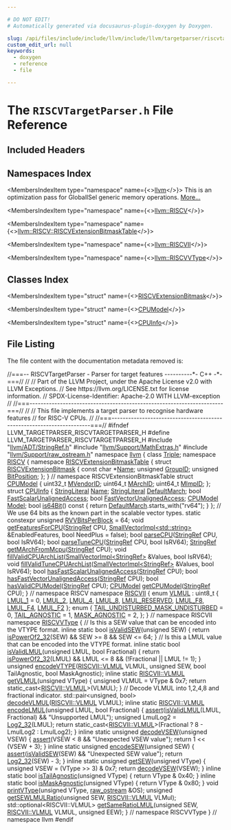 ```yaml
---

# DO NOT EDIT!
# Automatically generated via docusaurus-plugin-doxygen by Doxygen.

slug: /api/files/include/include/llvm/include/llvm/targetparser/riscvtargetparser-h
custom_edit_url: null
keywords:
  - doxygen
  - reference
  - file

---
```





# The `RISCVTargetParser.h` File Reference

<DoxygenPage pluginConfig={pluginConfig}>



## Included Headers

<IncludesList>
<IncludesListItem
  filePath="llvm/ADT/StringRef.h"
  permalink="/docs/api/files/include/include/llvm/include/llvm/adt/stringref-h"
  isLocal="true" />
<IncludesListItem
  filePath="llvm/Support/MathExtras.h"
  permalink="/docs/api/files/include/include/llvm/include/llvm/support/mathextras-h"
  isLocal="true" />
<IncludesListItem
  filePath="llvm/Support/raw_ostream.h"
  permalink="/docs/api/files/include/include/llvm/include/llvm/support/raw-ostream-h"
  isLocal="true" />
</IncludesList>

## Namespaces Index

<MembersIndex>

<MembersIndexItem
  type="namespace"
  name={<><a href="/docs/api/namespaces/llvm">llvm</a></>}>
This is an optimization pass for GlobalISel generic memory operations. <a href="/docs/api/namespaces/llvm/#details">More...</a>
</MembersIndexItem>

<MembersIndexItem
  type="namespace"
  name={<><a href="/docs/api/namespaces/llvm/riscv">llvm::RISCV</a></>}>
</MembersIndexItem>

<MembersIndexItem
  type="namespace"
  name={<><a href="/docs/api/namespaces/llvm/riscv/riscvextensionbitmasktable">llvm::RISCV::RISCVExtensionBitmaskTable</a></>}>
</MembersIndexItem>

<MembersIndexItem
  type="namespace"
  name={<><a href="/docs/api/namespaces/llvm/riscvii">llvm::RISCVII</a></>}>
</MembersIndexItem>

<MembersIndexItem
  type="namespace"
  name={<><a href="/docs/api/namespaces/llvm/riscvvtype">llvm::RISCVVType</a></>}>
</MembersIndexItem>

</MembersIndex>

## Classes Index

<MembersIndex>

<MembersIndexItem
  type="struct"
  name={<><a href="/docs/api/structs/llvm/riscv/riscvextensionbitmasktable/riscvextensionbitmask">RISCVExtensionBitmask</a></>}>
</MembersIndexItem>

<MembersIndexItem
  type="struct"
  name={<><a href="/docs/api/structs/llvm/riscv/cpumodel">CPUModel</a></>}>
</MembersIndexItem>

<MembersIndexItem
  type="struct"
  name={<><a href="/docs/api/structs/llvm/riscv/cpuinfo">CPUInfo</a></>}>
</MembersIndexItem>

</MembersIndex>


## File Listing

The file content with the documentation metadata removed is:

<ProgramListing>

<Link id="l00001" /><CodeLine lineNumber="1"><span class="doxyHighlightComment">//===-- RISCVTargetParser - Parser for target features ----------&#42;- C++ -&#42;-===//</span></CodeLine>
<Link id="l00002" /><CodeLine lineNumber="2"><span class="doxyHighlightComment">//</span></CodeLine>
<Link id="l00003" /><CodeLine lineNumber="3"><span class="doxyHighlightComment">// Part of the LLVM Project, under the Apache License v2.0 with LLVM Exceptions.</span></CodeLine>
<Link id="l00004" /><CodeLine lineNumber="4"><span class="doxyHighlightComment">// See https://llvm.org/LICENSE.txt for license information.</span></CodeLine>
<Link id="l00005" /><CodeLine lineNumber="5"><span class="doxyHighlightComment">// SPDX-License-Identifier: Apache-2.0 WITH LLVM-exception</span></CodeLine>
<Link id="l00006" /><CodeLine lineNumber="6"><span class="doxyHighlightComment">//</span></CodeLine>
<Link id="l00007" /><CodeLine lineNumber="7"><span class="doxyHighlightComment">//===----------------------------------------------------------------------===//</span></CodeLine>
<Link id="l00008" /><CodeLine lineNumber="8"><span class="doxyHighlightComment">//</span></CodeLine>
<Link id="l00009" /><CodeLine lineNumber="9"><span class="doxyHighlightComment">// This file implements a target parser to recognise hardware features</span></CodeLine>
<Link id="l00010" /><CodeLine lineNumber="10"><span class="doxyHighlightComment">// for RISC-V CPUs.</span></CodeLine>
<Link id="l00011" /><CodeLine lineNumber="11"><span class="doxyHighlightComment">//</span></CodeLine>
<Link id="l00012" /><CodeLine lineNumber="12"><span class="doxyHighlightComment">//===----------------------------------------------------------------------===//</span></CodeLine>
<Link id="l00013" /><CodeLine lineNumber="13"></CodeLine>
<Link id="l00014" /><CodeLine lineNumber="14"><span class="doxyHighlightPreprocessor">#ifndef LLVM&#95;TARGETPARSER&#95;RISCVTARGETPARSER&#95;H</span></CodeLine>
<Link id="l00015" /><CodeLine lineNumber="15"><span class="doxyHighlightPreprocessor">#define LLVM&#95;TARGETPARSER&#95;RISCVTARGETPARSER&#95;H</span></CodeLine>
<Link id="l00016" /><CodeLine lineNumber="16"></CodeLine>
<Link id="l00017" /><CodeLine lineNumber="17"><span class="doxyHighlightPreprocessor">#include &quot;<a href="/docs/api/files/include/include/llvm/include/llvm/adt/stringref-h">llvm/ADT/StringRef.h</a>&quot;</span></CodeLine>
<Link id="l00018" /><CodeLine lineNumber="18"><span class="doxyHighlightPreprocessor">#include &quot;<a href="/docs/api/files/include/include/llvm/include/llvm/support/mathextras-h">llvm/Support/MathExtras.h</a>&quot;</span></CodeLine>
<Link id="l00019" /><CodeLine lineNumber="19"><span class="doxyHighlightPreprocessor">#include &quot;<a href="/docs/api/files/include/include/llvm/include/llvm/support/raw-ostream-h">llvm/Support/raw&#95;ostream.h</a>&quot;</span></CodeLine>
<Link id="l00020" /><CodeLine lineNumber="20"></CodeLine>
<Link id="l00021" /><CodeLine lineNumber="21"><span class="doxyHighlightKeyword">namespace </span><span class="doxyHighlight"><a href="/docs/api/namespaces/llvm">llvm</a> &#123;</span></CodeLine>
<Link id="l00022" /><CodeLine lineNumber="22"></CodeLine>
<Link id="l00023" /><CodeLine lineNumber="23"><span class="doxyHighlightKeyword">class </span><span class="doxyHighlight"><a href="/docs/api/classes/llvm/triple">Triple</a>;</span></CodeLine>
<Link id="l00024" /><CodeLine lineNumber="24"></CodeLine>
<Link id="l00025" /><CodeLine lineNumber="25" lineLink="/docs/api/namespaces/llvm/riscv"><span class="doxyHighlightKeyword">namespace </span><span class="doxyHighlight"><a href="/docs/api/namespaces/llvm/riscv">RISCV</a> &#123;</span></CodeLine>
<Link id="l00026" /><CodeLine lineNumber="26"></CodeLine>
<Link id="l00027" /><CodeLine lineNumber="27" lineLink="/docs/api/namespaces/llvm/riscv/riscvextensionbitmasktable"><span class="doxyHighlightKeyword">namespace </span><span class="doxyHighlight"><a href="/docs/api/namespaces/llvm/riscv/riscvextensionbitmasktable">RISCVExtensionBitmaskTable</a> &#123;</span></CodeLine>
<Link id="l00028" /><CodeLine lineNumber="28" lineLink="/docs/api/structs/llvm/riscv/riscvextensionbitmasktable/riscvextensionbitmask"><span class="doxyHighlightKeyword">struct </span><span class="doxyHighlight"><a href="/docs/api/structs/llvm/riscv/riscvextensionbitmasktable/riscvextensionbitmask">RISCVExtensionBitmask</a> &#123;</span></CodeLine>
<Link id="l00029" /><CodeLine lineNumber="29" lineLink="/docs/api/structs/llvm/riscv/riscvextensionbitmasktable/riscvextensionbitmask/#afe8cbcbd8d60e73cb6245e373a198c6c"><span class="doxyHighlight">  </span><span class="doxyHighlightKeyword">const</span><span class="doxyHighlight"> </span><span class="doxyHighlightKeywordType">char</span><span class="doxyHighlight"> &#42;<a href="/docs/api/structs/llvm/riscv/riscvextensionbitmasktable/riscvextensionbitmask/#afe8cbcbd8d60e73cb6245e373a198c6c">Name</a>;</span></CodeLine>
<Link id="l00030" /><CodeLine lineNumber="30" lineLink="/docs/api/structs/llvm/riscv/riscvextensionbitmasktable/riscvextensionbitmask/#ab4d4c3d6be31cc611aa9dc76cc80dace"><span class="doxyHighlight">  </span><span class="doxyHighlightKeywordType">unsigned</span><span class="doxyHighlight"> <a href="/docs/api/structs/llvm/riscv/riscvextensionbitmasktable/riscvextensionbitmask/#ab4d4c3d6be31cc611aa9dc76cc80dace">GroupID</a>;</span></CodeLine>
<Link id="l00031" /><CodeLine lineNumber="31" lineLink="/docs/api/structs/llvm/riscv/riscvextensionbitmasktable/riscvextensionbitmask/#a2c08b6bedb2cdc06cda44fbdd8ce2b7f"><span class="doxyHighlight">  </span><span class="doxyHighlightKeywordType">unsigned</span><span class="doxyHighlight"> <a href="/docs/api/structs/llvm/riscv/riscvextensionbitmasktable/riscvextensionbitmask/#a2c08b6bedb2cdc06cda44fbdd8ce2b7f">BitPosition</a>;</span></CodeLine>
<Link id="l00032" /><CodeLine lineNumber="32"><span class="doxyHighlight">&#125;;</span></CodeLine>
<Link id="l00033" /><CodeLine lineNumber="33"><span class="doxyHighlight">&#125; </span><span class="doxyHighlightComment">// namespace RISCVExtensionBitmaskTable</span></CodeLine>
<Link id="l00034" /><CodeLine lineNumber="34"></CodeLine>
<Link id="l00035" /><CodeLine lineNumber="35" lineLink="/docs/api/structs/llvm/riscv/cpumodel"><span class="doxyHighlightKeyword">struct </span><span class="doxyHighlight"><a href="/docs/api/structs/llvm/riscv/cpumodel">CPUModel</a> &#123;</span></CodeLine>
<Link id="l00036" /><CodeLine lineNumber="36" lineLink="/docs/api/structs/llvm/riscv/cpumodel/#a0ca0613f8e9f2ca041f0bd20772e6c2c"><span class="doxyHighlight">  uint32&#95;t <a href="/docs/api/structs/llvm/riscv/cpumodel/#a0ca0613f8e9f2ca041f0bd20772e6c2c">MVendorID</a>;</span></CodeLine>
<Link id="l00037" /><CodeLine lineNumber="37" lineLink="/docs/api/structs/llvm/riscv/cpumodel/#ac0d5c7715bd558807fc2b4ddfc7bbc8a"><span class="doxyHighlight">  uint64&#95;t <a href="/docs/api/structs/llvm/riscv/cpumodel/#ac0d5c7715bd558807fc2b4ddfc7bbc8a">MArchID</a>;</span></CodeLine>
<Link id="l00038" /><CodeLine lineNumber="38" lineLink="/docs/api/structs/llvm/riscv/cpumodel/#ae54804288abbbd5ccdbcb485d6e567cd"><span class="doxyHighlight">  uint64&#95;t <a href="/docs/api/structs/llvm/riscv/cpumodel/#ae54804288abbbd5ccdbcb485d6e567cd">MImpID</a>;</span></CodeLine>
<Link id="l00039" /><CodeLine lineNumber="39"><span class="doxyHighlight">&#125;;</span></CodeLine>
<Link id="l00040" /><CodeLine lineNumber="40"></CodeLine>
<Link id="l00041" /><CodeLine lineNumber="41" lineLink="/docs/api/structs/llvm/riscv/cpuinfo"><span class="doxyHighlightKeyword">struct </span><span class="doxyHighlight"><a href="/docs/api/structs/llvm/riscv/cpuinfo">CPUInfo</a> &#123;</span></CodeLine>
<Link id="l00042" /><CodeLine lineNumber="42" lineLink="/docs/api/structs/llvm/riscv/cpuinfo/#a18540bdea3cc63ac2743bced8de62103"><span class="doxyHighlight">  <a href="/docs/api/classes/llvm/stringliteral">StringLiteral</a> <a href="/docs/api/structs/llvm/riscv/cpuinfo/#a18540bdea3cc63ac2743bced8de62103">Name</a>;</span></CodeLine>
<Link id="l00043" /><CodeLine lineNumber="43" lineLink="/docs/api/structs/llvm/riscv/cpuinfo/#a40a732247bd578d41d8be079e47396a9"><span class="doxyHighlight">  <a href="/docs/api/classes/llvm/stringliteral">StringLiteral</a> <a href="/docs/api/structs/llvm/riscv/cpuinfo/#a40a732247bd578d41d8be079e47396a9">DefaultMarch</a>;</span></CodeLine>
<Link id="l00044" /><CodeLine lineNumber="44" lineLink="/docs/api/structs/llvm/riscv/cpuinfo/#affd1428e7880cc2b0a618d04fa931c27"><span class="doxyHighlight">  </span><span class="doxyHighlightKeywordType">bool</span><span class="doxyHighlight"> <a href="/docs/api/structs/llvm/riscv/cpuinfo/#affd1428e7880cc2b0a618d04fa931c27">FastScalarUnalignedAccess</a>;</span></CodeLine>
<Link id="l00045" /><CodeLine lineNumber="45" lineLink="/docs/api/structs/llvm/riscv/cpuinfo/#adaf70726d41025b6e0dccbc4ed32c305"><span class="doxyHighlight">  </span><span class="doxyHighlightKeywordType">bool</span><span class="doxyHighlight"> <a href="/docs/api/structs/llvm/riscv/cpuinfo/#adaf70726d41025b6e0dccbc4ed32c305">FastVectorUnalignedAccess</a>;</span></CodeLine>
<Link id="l00046" /><CodeLine lineNumber="46" lineLink="/docs/api/structs/llvm/riscv/cpuinfo/#aea213f3fee814fe0510215650773207c"><span class="doxyHighlight">  <a href="/docs/api/structs/llvm/riscv/cpumodel">CPUModel</a> <a href="/docs/api/structs/llvm/riscv/cpuinfo/#aea213f3fee814fe0510215650773207c">Model</a>;</span></CodeLine>
<Link id="l00047" /><CodeLine lineNumber="47" lineLink="/docs/api/structs/llvm/riscv/cpuinfo/#ad089fb26704a9c23abc559e8cd4a1f2b"><span class="doxyHighlight">  </span><span class="doxyHighlightKeywordType">bool</span><span class="doxyHighlight"> <a href="/docs/api/structs/llvm/riscv/cpuinfo/#ad089fb26704a9c23abc559e8cd4a1f2b">is64Bit</a>()</span><span class="doxyHighlightKeyword"> const </span><span class="doxyHighlight">&#123; </span><span class="doxyHighlightKeywordFlow">return</span><span class="doxyHighlight"> <a href="/docs/api/structs/llvm/riscv/cpuinfo/#a40a732247bd578d41d8be079e47396a9">DefaultMarch</a>.starts&#95;with(</span><span class="doxyHighlightStringLiteral">&quot;rv64&quot;</span><span class="doxyHighlight">); &#125;</span></CodeLine>
<Link id="l00048" /><CodeLine lineNumber="48"><span class="doxyHighlight">&#125;;</span></CodeLine>
<Link id="l00049" /><CodeLine lineNumber="49"></CodeLine>
<Link id="l00050" /><CodeLine lineNumber="50"><span class="doxyHighlightComment">// We use 64 bits as the known part in the scalable vector types.</span></CodeLine>
<Link id="l00051" /><CodeLine lineNumber="51" lineLink="/docs/api/namespaces/llvm/riscv/#ad53ed145f88b1e1c966ff68df9029e7f"><span class="doxyHighlightKeyword">static</span><span class="doxyHighlight"> </span><span class="doxyHighlightKeyword">constexpr</span><span class="doxyHighlight"> </span><span class="doxyHighlightKeywordType">unsigned</span><span class="doxyHighlight"> <a href="/docs/api/namespaces/llvm/riscv/#ad53ed145f88b1e1c966ff68df9029e7f">RVVBitsPerBlock</a> = 64;</span></CodeLine>
<Link id="l00052" /><CodeLine lineNumber="52"></CodeLine>
<Link id="l00053" /><CodeLine lineNumber="53"><span class="doxyHighlightKeywordType">void</span><span class="doxyHighlight"> <a href="/docs/api/namespaces/llvm/riscv/#a1db36bbf675fb1aea08484ef62220faf">getFeaturesForCPU</a>(<a href="/docs/api/classes/llvm/stringref">StringRef</a> CPU,</span></CodeLine>
<Link id="l00054" /><CodeLine lineNumber="54"><span class="doxyHighlight">                       <a href="/docs/api/classes/llvm/smallvectorimpl">SmallVectorImpl&lt;std::string&gt;</a> &amp;EnabledFeatures,</span></CodeLine>
<Link id="l00055" /><CodeLine lineNumber="55"><span class="doxyHighlight">                       </span><span class="doxyHighlightKeywordType">bool</span><span class="doxyHighlight"> NeedPlus = </span><span class="doxyHighlightKeyword">false</span><span class="doxyHighlight">);</span></CodeLine>
<Link id="l00056" /><CodeLine lineNumber="56"><span class="doxyHighlightKeywordType">bool</span><span class="doxyHighlight"> <a href="/docs/api/namespaces/llvm/riscv/#ac2398432bd0044a48418ec288f08be08">parseCPU</a>(<a href="/docs/api/classes/llvm/stringref">StringRef</a> CPU, </span><span class="doxyHighlightKeywordType">bool</span><span class="doxyHighlight"> IsRV64);</span></CodeLine>
<Link id="l00057" /><CodeLine lineNumber="57"><span class="doxyHighlightKeywordType">bool</span><span class="doxyHighlight"> <a href="/docs/api/namespaces/llvm/riscv/#af23b1af03352d87263aad79e5700fe79">parseTuneCPU</a>(<a href="/docs/api/classes/llvm/stringref">StringRef</a> CPU, </span><span class="doxyHighlightKeywordType">bool</span><span class="doxyHighlight"> IsRV64);</span></CodeLine>
<Link id="l00058" /><CodeLine lineNumber="58"><span class="doxyHighlight"><a href="/docs/api/classes/llvm/stringref">StringRef</a> <a href="/docs/api/namespaces/llvm/riscv/#aa1a88282ee75c6ad620fe96960537028">getMArchFromMcpu</a>(<a href="/docs/api/classes/llvm/stringref">StringRef</a> CPU);</span></CodeLine>
<Link id="l00059" /><CodeLine lineNumber="59"><span class="doxyHighlightKeywordType">void</span><span class="doxyHighlight"> <a href="/docs/api/namespaces/llvm/riscv/#afd8d3d290c7ac7666992f0627e1dcd54">fillValidCPUArchList</a>(<a href="/docs/api/classes/llvm/smallvectorimpl">SmallVectorImpl&lt;StringRef&gt;</a> &amp;Values, </span><span class="doxyHighlightKeywordType">bool</span><span class="doxyHighlight"> IsRV64);</span></CodeLine>
<Link id="l00060" /><CodeLine lineNumber="60"><span class="doxyHighlightKeywordType">void</span><span class="doxyHighlight"> <a href="/docs/api/namespaces/llvm/riscv/#a20e7f16bbf306ee55f72ae32f116fc5f">fillValidTuneCPUArchList</a>(<a href="/docs/api/classes/llvm/smallvectorimpl">SmallVectorImpl&lt;StringRef&gt;</a> &amp;Values, </span><span class="doxyHighlightKeywordType">bool</span><span class="doxyHighlight"> IsRV64);</span></CodeLine>
<Link id="l00061" /><CodeLine lineNumber="61"><span class="doxyHighlightKeywordType">bool</span><span class="doxyHighlight"> <a href="/docs/api/namespaces/llvm/riscv/#ac36b8463f42c23ad23f192d2b010cd26">hasFastScalarUnalignedAccess</a>(<a href="/docs/api/classes/llvm/stringref">StringRef</a> CPU);</span></CodeLine>
<Link id="l00062" /><CodeLine lineNumber="62"><span class="doxyHighlightKeywordType">bool</span><span class="doxyHighlight"> <a href="/docs/api/namespaces/llvm/riscv/#a19983aded32f1173ffe828b87dce8dbb">hasFastVectorUnalignedAccess</a>(<a href="/docs/api/classes/llvm/stringref">StringRef</a> CPU);</span></CodeLine>
<Link id="l00063" /><CodeLine lineNumber="63"><span class="doxyHighlightKeywordType">bool</span><span class="doxyHighlight"> <a href="/docs/api/namespaces/llvm/riscv/#ad5de7432318ffeac377e8b5f97b5a9af">hasValidCPUModel</a>(<a href="/docs/api/classes/llvm/stringref">StringRef</a> CPU);</span></CodeLine>
<Link id="l00064" /><CodeLine lineNumber="64"><span class="doxyHighlight"><a href="/docs/api/structs/llvm/riscv/cpumodel">CPUModel</a> <a href="/docs/api/namespaces/llvm/riscv/#a52a42ddb53fcd9e2a32f0a72e537ce25">getCPUModel</a>(<a href="/docs/api/classes/llvm/stringref">StringRef</a> CPU);</span></CodeLine>
<Link id="l00065" /><CodeLine lineNumber="65"></CodeLine>
<Link id="l00066" /><CodeLine lineNumber="66"><span class="doxyHighlight">&#125; </span><span class="doxyHighlightComment">// namespace RISCV</span></CodeLine>
<Link id="l00067" /><CodeLine lineNumber="67"></CodeLine>
<Link id="l00068" /><CodeLine lineNumber="68" lineLink="/docs/api/namespaces/llvm/riscvii"><span class="doxyHighlightKeyword">namespace </span><span class="doxyHighlight"><a href="/docs/api/namespaces/llvm/riscvii">RISCVII</a> &#123;</span></CodeLine>
<Link id="l00069" /><CodeLine lineNumber="69" lineLink="/docs/api/namespaces/llvm/riscvii/#ab335a6694bd42d4d2f807ec281af1e1c"><span class="doxyHighlightKeyword">enum</span><span class="doxyHighlight"> <a href="/docs/api/namespaces/llvm/riscvii/#ab335a6694bd42d4d2f807ec281af1e1c">VLMUL</a> : uint8&#95;t &#123;</span></CodeLine>
<Link id="l00070" /><CodeLine lineNumber="70" lineLink="/docs/api/namespaces/llvm/riscvii/#ab335a6694bd42d4d2f807ec281af1e1ca1fc4732c22ad534f1cec77512aa4c451"><span class="doxyHighlight">  <a href="/docs/api/namespaces/llvm/riscvii/#ab335a6694bd42d4d2f807ec281af1e1ca1fc4732c22ad534f1cec77512aa4c451">LMUL&#95;1</a> = 0,</span></CodeLine>
<Link id="l00071" /><CodeLine lineNumber="71" lineLink="/docs/api/namespaces/llvm/riscvii/#ab335a6694bd42d4d2f807ec281af1e1cafc3cf026a9a458e993d77f9d723cffe7"><span class="doxyHighlight">  <a href="/docs/api/namespaces/llvm/riscvii/#ab335a6694bd42d4d2f807ec281af1e1cafc3cf026a9a458e993d77f9d723cffe7">LMUL&#95;2</a>,</span></CodeLine>
<Link id="l00072" /><CodeLine lineNumber="72" lineLink="/docs/api/namespaces/llvm/riscvii/#ab335a6694bd42d4d2f807ec281af1e1ca81b84a0b11f1c29695dbf7765f8ceaa7"><span class="doxyHighlight">  <a href="/docs/api/namespaces/llvm/riscvii/#ab335a6694bd42d4d2f807ec281af1e1ca81b84a0b11f1c29695dbf7765f8ceaa7">LMUL&#95;4</a>,</span></CodeLine>
<Link id="l00073" /><CodeLine lineNumber="73" lineLink="/docs/api/namespaces/llvm/riscvii/#ab335a6694bd42d4d2f807ec281af1e1cae7fe853f54d8e8aaf63568ed61da11e0"><span class="doxyHighlight">  <a href="/docs/api/namespaces/llvm/riscvii/#ab335a6694bd42d4d2f807ec281af1e1cae7fe853f54d8e8aaf63568ed61da11e0">LMUL&#95;8</a>,</span></CodeLine>
<Link id="l00074" /><CodeLine lineNumber="74" lineLink="/docs/api/namespaces/llvm/riscvii/#ab335a6694bd42d4d2f807ec281af1e1ca2d6714f02f06560c3f5671e12e90d0bb"><span class="doxyHighlight">  <a href="/docs/api/namespaces/llvm/riscvii/#ab335a6694bd42d4d2f807ec281af1e1ca2d6714f02f06560c3f5671e12e90d0bb">LMUL&#95;RESERVED</a>,</span></CodeLine>
<Link id="l00075" /><CodeLine lineNumber="75" lineLink="/docs/api/namespaces/llvm/riscvii/#ab335a6694bd42d4d2f807ec281af1e1ca61d90764106d2ac6346f4bc1ae1bd3fd"><span class="doxyHighlight">  <a href="/docs/api/namespaces/llvm/riscvii/#ab335a6694bd42d4d2f807ec281af1e1ca61d90764106d2ac6346f4bc1ae1bd3fd">LMUL&#95;F8</a>,</span></CodeLine>
<Link id="l00076" /><CodeLine lineNumber="76" lineLink="/docs/api/namespaces/llvm/riscvii/#ab335a6694bd42d4d2f807ec281af1e1caea5ed9248acd465f986c64e15db529e5"><span class="doxyHighlight">  <a href="/docs/api/namespaces/llvm/riscvii/#ab335a6694bd42d4d2f807ec281af1e1caea5ed9248acd465f986c64e15db529e5">LMUL&#95;F4</a>,</span></CodeLine>
<Link id="l00077" /><CodeLine lineNumber="77" lineLink="/docs/api/namespaces/llvm/riscvii/#ab335a6694bd42d4d2f807ec281af1e1caf5395daef0a34ae8d78919a587eee448"><span class="doxyHighlight">  <a href="/docs/api/namespaces/llvm/riscvii/#ab335a6694bd42d4d2f807ec281af1e1caf5395daef0a34ae8d78919a587eee448">LMUL&#95;F2</a></span></CodeLine>
<Link id="l00078" /><CodeLine lineNumber="78"><span class="doxyHighlight">&#125;;</span></CodeLine>
<Link id="l00079" /><CodeLine lineNumber="79"></CodeLine>
<Link id="l00080" /><CodeLine lineNumber="80"><span class="doxyHighlightKeyword">enum</span><span class="doxyHighlight"> &#123;</span></CodeLine>
<Link id="l00081" /><CodeLine lineNumber="81" lineLink="/docs/api/namespaces/llvm/riscvii/#a0223dd30dc4a3c2eabb5bd5ce315e065a5a0c4ebefcded6cec1dc493b5fcaf91c"><span class="doxyHighlight">  <a href="/docs/api/namespaces/llvm/riscvii/#a0223dd30dc4a3c2eabb5bd5ce315e065a5a0c4ebefcded6cec1dc493b5fcaf91c">TAIL&#95;UNDISTURBED&#95;MASK&#95;UNDISTURBED</a> = 0,</span></CodeLine>
<Link id="l00082" /><CodeLine lineNumber="82" lineLink="/docs/api/namespaces/llvm/riscvii/#a0223dd30dc4a3c2eabb5bd5ce315e065abdc0a80d5e4b58676f861ffaa296bd1b"><span class="doxyHighlight">  <a href="/docs/api/namespaces/llvm/riscvii/#a0223dd30dc4a3c2eabb5bd5ce315e065abdc0a80d5e4b58676f861ffaa296bd1b">TAIL&#95;AGNOSTIC</a> = 1,</span></CodeLine>
<Link id="l00083" /><CodeLine lineNumber="83" lineLink="/docs/api/namespaces/llvm/riscvii/#a0223dd30dc4a3c2eabb5bd5ce315e065a1d96428e9ed63333f145e92079ab267d"><span class="doxyHighlight">  <a href="/docs/api/namespaces/llvm/riscvii/#a0223dd30dc4a3c2eabb5bd5ce315e065a1d96428e9ed63333f145e92079ab267d">MASK&#95;AGNOSTIC</a> = 2,</span></CodeLine>
<Link id="l00084" /><CodeLine lineNumber="84"><span class="doxyHighlight">&#125;;</span></CodeLine>
<Link id="l00085" /><CodeLine lineNumber="85"><span class="doxyHighlight">&#125; </span><span class="doxyHighlightComment">// namespace RISCVII</span></CodeLine>
<Link id="l00086" /><CodeLine lineNumber="86"></CodeLine>
<Link id="l00087" /><CodeLine lineNumber="87" lineLink="/docs/api/namespaces/llvm/riscvvtype"><span class="doxyHighlightKeyword">namespace </span><span class="doxyHighlight"><a href="/docs/api/namespaces/llvm/riscvvtype">RISCVVType</a> &#123;</span></CodeLine>
<Link id="l00088" /><CodeLine lineNumber="88"><span class="doxyHighlightComment">// Is this a SEW value that can be encoded into the VTYPE format.</span></CodeLine>
<Link id="l00089" /><CodeLine lineNumber="89" lineLink="/docs/api/namespaces/llvm/riscvvtype/#aa18a6c74ee58139536f65e458f1c4586"><span class="doxyHighlightKeyword">inline</span><span class="doxyHighlight"> </span><span class="doxyHighlightKeyword">static</span><span class="doxyHighlight"> </span><span class="doxyHighlightKeywordType">bool</span><span class="doxyHighlight"> <a href="/docs/api/namespaces/llvm/riscvvtype/#aa18a6c74ee58139536f65e458f1c4586">isValidSEW</a>(</span><span class="doxyHighlightKeywordType">unsigned</span><span class="doxyHighlight"> SEW) &#123;</span></CodeLine>
<Link id="l00090" /><CodeLine lineNumber="90"><span class="doxyHighlight">  </span><span class="doxyHighlightKeywordFlow">return</span><span class="doxyHighlight"> <a href="/docs/api/namespaces/llvm/#a6dec2b5d3e04b47adf4d918d678e81c9">isPowerOf2&#95;32</a>(SEW) &amp;&amp; SEW &gt;= 8 &amp;&amp; SEW &lt;= 64;</span></CodeLine>
<Link id="l00091" /><CodeLine lineNumber="91"><span class="doxyHighlight">&#125;</span></CodeLine>
<Link id="l00092" /><CodeLine lineNumber="92"></CodeLine>
<Link id="l00093" /><CodeLine lineNumber="93"><span class="doxyHighlightComment">// Is this a LMUL value that can be encoded into the VTYPE format.</span></CodeLine>
<Link id="l00094" /><CodeLine lineNumber="94" lineLink="/docs/api/namespaces/llvm/riscvvtype/#a657b16aac49c151c563e6f5785811803"><span class="doxyHighlightKeyword">inline</span><span class="doxyHighlight"> </span><span class="doxyHighlightKeyword">static</span><span class="doxyHighlight"> </span><span class="doxyHighlightKeywordType">bool</span><span class="doxyHighlight"> <a href="/docs/api/namespaces/llvm/riscvvtype/#a657b16aac49c151c563e6f5785811803">isValidLMUL</a>(</span><span class="doxyHighlightKeywordType">unsigned</span><span class="doxyHighlight"> LMUL, </span><span class="doxyHighlightKeywordType">bool</span><span class="doxyHighlight"> Fractional) &#123;</span></CodeLine>
<Link id="l00095" /><CodeLine lineNumber="95"><span class="doxyHighlight">  </span><span class="doxyHighlightKeywordFlow">return</span><span class="doxyHighlight"> <a href="/docs/api/namespaces/llvm/#a6dec2b5d3e04b47adf4d918d678e81c9">isPowerOf2&#95;32</a>(LMUL) &amp;&amp; LMUL &lt;= 8 &amp;&amp; (!Fractional || LMUL != 1);</span></CodeLine>
<Link id="l00096" /><CodeLine lineNumber="96"><span class="doxyHighlight">&#125;</span></CodeLine>
<Link id="l00097" /><CodeLine lineNumber="97"></CodeLine>
<Link id="l00098" /><CodeLine lineNumber="98"><span class="doxyHighlightKeywordType">unsigned</span><span class="doxyHighlight"> <a href="/docs/api/namespaces/llvm/riscvvtype/#ad3636219b4d0045029530c6a16c160dc">encodeVTYPE</a>(<a href="/docs/api/namespaces/llvm/riscvii/#ab335a6694bd42d4d2f807ec281af1e1c">RISCVII::VLMUL</a> VLMUL, </span><span class="doxyHighlightKeywordType">unsigned</span><span class="doxyHighlight"> SEW, </span><span class="doxyHighlightKeywordType">bool</span><span class="doxyHighlight"> TailAgnostic,</span></CodeLine>
<Link id="l00099" /><CodeLine lineNumber="99"><span class="doxyHighlight">                     </span><span class="doxyHighlightKeywordType">bool</span><span class="doxyHighlight"> MaskAgnostic);</span></CodeLine>
<Link id="l00100" /><CodeLine lineNumber="100"></CodeLine>
<Link id="l00101" /><CodeLine lineNumber="101" lineLink="/docs/api/namespaces/llvm/riscvvtype/#a12465125c9315bf864c53298cccde08a"><span class="doxyHighlightKeyword">inline</span><span class="doxyHighlight"> </span><span class="doxyHighlightKeyword">static</span><span class="doxyHighlight"> <a href="/docs/api/namespaces/llvm/riscvii/#ab335a6694bd42d4d2f807ec281af1e1c">RISCVII::VLMUL</a> <a href="/docs/api/namespaces/llvm/riscvvtype/#a12465125c9315bf864c53298cccde08a">getVLMUL</a>(</span><span class="doxyHighlightKeywordType">unsigned</span><span class="doxyHighlight"> VType) &#123;</span></CodeLine>
<Link id="l00102" /><CodeLine lineNumber="102"><span class="doxyHighlight">  </span><span class="doxyHighlightKeywordType">unsigned</span><span class="doxyHighlight"> VLMUL = VType &amp; 0x7;</span></CodeLine>
<Link id="l00103" /><CodeLine lineNumber="103"><span class="doxyHighlight">  </span><span class="doxyHighlightKeywordFlow">return</span><span class="doxyHighlight"> </span><span class="doxyHighlightKeyword">static&#95;cast&lt;</span><span class="doxyHighlight"><a href="/docs/api/namespaces/llvm/riscvii/#ab335a6694bd42d4d2f807ec281af1e1c">RISCVII::VLMUL</a></span><span class="doxyHighlightKeyword">&gt;</span><span class="doxyHighlight">(VLMUL);</span></CodeLine>
<Link id="l00104" /><CodeLine lineNumber="104"><span class="doxyHighlight">&#125;</span></CodeLine>
<Link id="l00105" /><CodeLine lineNumber="105"></CodeLine>
<Link id="l00106" /><CodeLine lineNumber="106"><span class="doxyHighlightComment">// Decode VLMUL into 1,2,4,8 and fractional indicator.</span></CodeLine>
<Link id="l00107" /><CodeLine lineNumber="107"><span class="doxyHighlight">std::pair&lt;unsigned, bool&gt; <a href="/docs/api/namespaces/llvm/riscvvtype/#a5144889af710ec49f5eeff7be79e671d">decodeVLMUL</a>(<a href="/docs/api/namespaces/llvm/riscvii/#ab335a6694bd42d4d2f807ec281af1e1c">RISCVII::VLMUL</a> VLMUL);</span></CodeLine>
<Link id="l00108" /><CodeLine lineNumber="108"></CodeLine>
<Link id="l00109" /><CodeLine lineNumber="109" lineLink="/docs/api/namespaces/llvm/riscvvtype/#a7b192af1b1d40bfec9bec062af85ed5b"><span class="doxyHighlightKeyword">inline</span><span class="doxyHighlight"> </span><span class="doxyHighlightKeyword">static</span><span class="doxyHighlight"> <a href="/docs/api/namespaces/llvm/riscvii/#ab335a6694bd42d4d2f807ec281af1e1c">RISCVII::VLMUL</a> <a href="/docs/api/namespaces/llvm/riscvvtype/#a7b192af1b1d40bfec9bec062af85ed5b">encodeLMUL</a>(</span><span class="doxyHighlightKeywordType">unsigned</span><span class="doxyHighlight"> LMUL, </span><span class="doxyHighlightKeywordType">bool</span><span class="doxyHighlight"> Fractional) &#123;</span></CodeLine>
<Link id="l00110" /><CodeLine lineNumber="110"><span class="doxyHighlight">  <a href="/docs/api/files/lib/lib/target/lib/target/amdgpu/silowercontrolflow-cpp/#a4868c5d81c5ccc98c47aeab6244346a0">assert</a>(<a href="/docs/api/namespaces/llvm/riscvvtype/#a657b16aac49c151c563e6f5785811803">isValidLMUL</a>(LMUL, Fractional) &amp;&amp; </span><span class="doxyHighlightStringLiteral">&quot;Unsupported LMUL&quot;</span><span class="doxyHighlight">);</span></CodeLine>
<Link id="l00111" /><CodeLine lineNumber="111"><span class="doxyHighlight">  </span><span class="doxyHighlightKeywordType">unsigned</span><span class="doxyHighlight"> LmulLog2 = <a href="/docs/api/namespaces/llvm/#a646986783f35e0fef8988f0f28d2589f">Log2&#95;32</a>(LMUL);</span></CodeLine>
<Link id="l00112" /><CodeLine lineNumber="112"><span class="doxyHighlight">  </span><span class="doxyHighlightKeywordFlow">return</span><span class="doxyHighlight"> </span><span class="doxyHighlightKeyword">static&#95;cast&lt;</span><span class="doxyHighlight"><a href="/docs/api/namespaces/llvm/riscvii/#ab335a6694bd42d4d2f807ec281af1e1c">RISCVII::VLMUL</a></span><span class="doxyHighlightKeyword">&gt;</span><span class="doxyHighlight">(Fractional ? 8 - LmulLog2 : LmulLog2);</span></CodeLine>
<Link id="l00113" /><CodeLine lineNumber="113"><span class="doxyHighlight">&#125;</span></CodeLine>
<Link id="l00114" /><CodeLine lineNumber="114"></CodeLine>
<Link id="l00115" /><CodeLine lineNumber="115" lineLink="/docs/api/namespaces/llvm/riscvvtype/#a291f15cffaa5063b9056d0160413bc82"><span class="doxyHighlightKeyword">inline</span><span class="doxyHighlight"> </span><span class="doxyHighlightKeyword">static</span><span class="doxyHighlight"> </span><span class="doxyHighlightKeywordType">unsigned</span><span class="doxyHighlight"> <a href="/docs/api/namespaces/llvm/riscvvtype/#a291f15cffaa5063b9056d0160413bc82">decodeVSEW</a>(</span><span class="doxyHighlightKeywordType">unsigned</span><span class="doxyHighlight"> VSEW) &#123;</span></CodeLine>
<Link id="l00116" /><CodeLine lineNumber="116"><span class="doxyHighlight">  <a href="/docs/api/files/lib/lib/target/lib/target/amdgpu/silowercontrolflow-cpp/#a4868c5d81c5ccc98c47aeab6244346a0">assert</a>(VSEW &lt; 8 &amp;&amp; </span><span class="doxyHighlightStringLiteral">&quot;Unexpected VSEW value&quot;</span><span class="doxyHighlight">);</span></CodeLine>
<Link id="l00117" /><CodeLine lineNumber="117"><span class="doxyHighlight">  </span><span class="doxyHighlightKeywordFlow">return</span><span class="doxyHighlight"> 1 &lt;&lt; (VSEW + 3);</span></CodeLine>
<Link id="l00118" /><CodeLine lineNumber="118"><span class="doxyHighlight">&#125;</span></CodeLine>
<Link id="l00119" /><CodeLine lineNumber="119"></CodeLine>
<Link id="l00120" /><CodeLine lineNumber="120" lineLink="/docs/api/namespaces/llvm/riscvvtype/#a9335bf4c28fd800cc0225a1aad37ba6b"><span class="doxyHighlightKeyword">inline</span><span class="doxyHighlight"> </span><span class="doxyHighlightKeyword">static</span><span class="doxyHighlight"> </span><span class="doxyHighlightKeywordType">unsigned</span><span class="doxyHighlight"> <a href="/docs/api/namespaces/llvm/riscvvtype/#a9335bf4c28fd800cc0225a1aad37ba6b">encodeSEW</a>(</span><span class="doxyHighlightKeywordType">unsigned</span><span class="doxyHighlight"> SEW) &#123;</span></CodeLine>
<Link id="l00121" /><CodeLine lineNumber="121"><span class="doxyHighlight">  <a href="/docs/api/files/lib/lib/target/lib/target/amdgpu/silowercontrolflow-cpp/#a4868c5d81c5ccc98c47aeab6244346a0">assert</a>(<a href="/docs/api/namespaces/llvm/riscvvtype/#aa18a6c74ee58139536f65e458f1c4586">isValidSEW</a>(SEW) &amp;&amp; </span><span class="doxyHighlightStringLiteral">&quot;Unexpected SEW value&quot;</span><span class="doxyHighlight">);</span></CodeLine>
<Link id="l00122" /><CodeLine lineNumber="122"><span class="doxyHighlight">  </span><span class="doxyHighlightKeywordFlow">return</span><span class="doxyHighlight"> <a href="/docs/api/namespaces/llvm/#a646986783f35e0fef8988f0f28d2589f">Log2&#95;32</a>(SEW) - 3;</span></CodeLine>
<Link id="l00123" /><CodeLine lineNumber="123"><span class="doxyHighlight">&#125;</span></CodeLine>
<Link id="l00124" /><CodeLine lineNumber="124"></CodeLine>
<Link id="l00125" /><CodeLine lineNumber="125" lineLink="/docs/api/namespaces/llvm/riscvvtype/#af5af8d664535a4bfbb71f0243ed9ae3a"><span class="doxyHighlightKeyword">inline</span><span class="doxyHighlight"> </span><span class="doxyHighlightKeyword">static</span><span class="doxyHighlight"> </span><span class="doxyHighlightKeywordType">unsigned</span><span class="doxyHighlight"> <a href="/docs/api/namespaces/llvm/riscvvtype/#af5af8d664535a4bfbb71f0243ed9ae3a">getSEW</a>(</span><span class="doxyHighlightKeywordType">unsigned</span><span class="doxyHighlight"> VType) &#123;</span></CodeLine>
<Link id="l00126" /><CodeLine lineNumber="126"><span class="doxyHighlight">  </span><span class="doxyHighlightKeywordType">unsigned</span><span class="doxyHighlight"> VSEW = (VType &gt;&gt; 3) &amp; 0x7;</span></CodeLine>
<Link id="l00127" /><CodeLine lineNumber="127"><span class="doxyHighlight">  </span><span class="doxyHighlightKeywordFlow">return</span><span class="doxyHighlight"> <a href="/docs/api/namespaces/llvm/riscvvtype/#a291f15cffaa5063b9056d0160413bc82">decodeVSEW</a>(VSEW);</span></CodeLine>
<Link id="l00128" /><CodeLine lineNumber="128"><span class="doxyHighlight">&#125;</span></CodeLine>
<Link id="l00129" /><CodeLine lineNumber="129"></CodeLine>
<Link id="l00130" /><CodeLine lineNumber="130" lineLink="/docs/api/namespaces/llvm/riscvvtype/#a08cfea4b8c9e0a6118dc031cafeb0773"><span class="doxyHighlightKeyword">inline</span><span class="doxyHighlight"> </span><span class="doxyHighlightKeyword">static</span><span class="doxyHighlight"> </span><span class="doxyHighlightKeywordType">bool</span><span class="doxyHighlight"> <a href="/docs/api/namespaces/llvm/riscvvtype/#a08cfea4b8c9e0a6118dc031cafeb0773">isTailAgnostic</a>(</span><span class="doxyHighlightKeywordType">unsigned</span><span class="doxyHighlight"> VType) &#123; </span><span class="doxyHighlightKeywordFlow">return</span><span class="doxyHighlight"> VType &amp; 0x40; &#125;</span></CodeLine>
<Link id="l00131" /><CodeLine lineNumber="131"></CodeLine>
<Link id="l00132" /><CodeLine lineNumber="132" lineLink="/docs/api/namespaces/llvm/riscvvtype/#a7dc0d6840d44bc9348088a786932fc68"><span class="doxyHighlightKeyword">inline</span><span class="doxyHighlight"> </span><span class="doxyHighlightKeyword">static</span><span class="doxyHighlight"> </span><span class="doxyHighlightKeywordType">bool</span><span class="doxyHighlight"> <a href="/docs/api/namespaces/llvm/riscvvtype/#a7dc0d6840d44bc9348088a786932fc68">isMaskAgnostic</a>(</span><span class="doxyHighlightKeywordType">unsigned</span><span class="doxyHighlight"> VType) &#123; </span><span class="doxyHighlightKeywordFlow">return</span><span class="doxyHighlight"> VType &amp; 0x80; &#125;</span></CodeLine>
<Link id="l00133" /><CodeLine lineNumber="133"></CodeLine>
<Link id="l00134" /><CodeLine lineNumber="134"><span class="doxyHighlightKeywordType">void</span><span class="doxyHighlight"> <a href="/docs/api/namespaces/llvm/riscvvtype/#acab957b7266a5cb7bb0a69c3d1277397">printVType</a>(</span><span class="doxyHighlightKeywordType">unsigned</span><span class="doxyHighlight"> VType, <a href="/docs/api/classes/llvm/raw-ostream">raw&#95;ostream</a> &amp;OS);</span></CodeLine>
<Link id="l00135" /><CodeLine lineNumber="135"></CodeLine>
<Link id="l00136" /><CodeLine lineNumber="136"><span class="doxyHighlightKeywordType">unsigned</span><span class="doxyHighlight"> <a href="/docs/api/namespaces/llvm/riscvvtype/#a51c33217fc9f7cae7a19701e421dc70f">getSEWLMULRatio</a>(</span><span class="doxyHighlightKeywordType">unsigned</span><span class="doxyHighlight"> SEW, <a href="/docs/api/namespaces/llvm/riscvii/#ab335a6694bd42d4d2f807ec281af1e1c">RISCVII::VLMUL</a> VLMul);</span></CodeLine>
<Link id="l00137" /><CodeLine lineNumber="137"></CodeLine>
<Link id="l00138" /><CodeLine lineNumber="138"><span class="doxyHighlight">std::optional&lt;RISCVII::VLMUL&gt;</span></CodeLine>
<Link id="l00139" /><CodeLine lineNumber="139"><span class="doxyHighlight"><a href="/docs/api/namespaces/llvm/riscvvtype/#af8d57c058770de811ad0fafc3a8b1ce4">getSameRatioLMUL</a>(</span><span class="doxyHighlightKeywordType">unsigned</span><span class="doxyHighlight"> SEW, <a href="/docs/api/namespaces/llvm/riscvii/#ab335a6694bd42d4d2f807ec281af1e1c">RISCVII::VLMUL</a> VLMUL, </span><span class="doxyHighlightKeywordType">unsigned</span><span class="doxyHighlight"> EEW);</span></CodeLine>
<Link id="l00140" /><CodeLine lineNumber="140"><span class="doxyHighlight">&#125; </span><span class="doxyHighlightComment">// namespace RISCVVType</span></CodeLine>
<Link id="l00141" /><CodeLine lineNumber="141"></CodeLine>
<Link id="l00142" /><CodeLine lineNumber="142"><span class="doxyHighlight">&#125; </span><span class="doxyHighlightComment">// namespace llvm</span></CodeLine>
<Link id="l00143" /><CodeLine lineNumber="143"></CodeLine>
<Link id="l00144" /><CodeLine lineNumber="144"><span class="doxyHighlightPreprocessor">#endif</span></CodeLine>

</ProgramListing>


</DoxygenPage>
